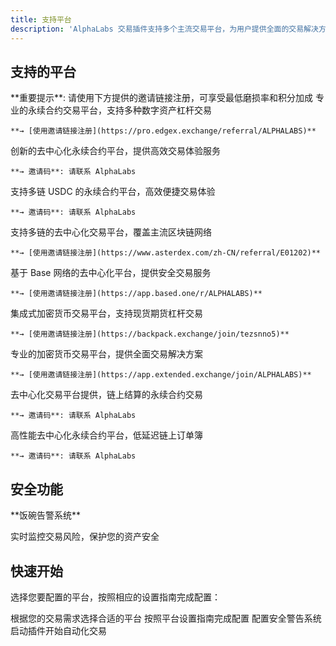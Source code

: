 ```yaml
---
title: 支持平台
description: 'AlphaLabs 交易插件支持多个主流交易平台，为用户提供全面的交易解决方案。'
---
```


## 支持的平台

<Note>
  **重要提示**: 请使用下方提供的邀请链接注册，可享受最低磨损率和积分加成
</Note>

<CardGroup cols={3}>
  <Card title="EdgeX" icon="https://pro.edgex.exchange/favicon.ico" href="/platforms/edgex-setup">
    专业的永续合约交易平台，支持多种数字资产杠杆交易

    **→ [使用邀请链接注册](https://pro.edgex.exchange/referral/ALPHALABS)**
  </Card>

  <Card title="Variational" icon="https://cdn.prod.website-files.com/654823724edc4c7dbddbbd3a/656767a346e245f22feea159_Favicon.png" href="/platforms/variational-setup">
    创新的去中心化永续合约平台，提供高效交易体验服务

    **→ 邀请码**: 请联系 AlphaLabs
  </Card>

  <Card title="Lighter" icon="https://app.lighter.xyz/favicon.ico" href="/platforms/lighter-setup">
    支持多链 USDC 的永续合约平台，高效便捷交易体验

    **→ 邀请码**: 请联系 AlphaLabs
  </Card>

  <Card title="Aster" icon="https://static.asterdex.com/cloud-futures/static/images/dex/astherus/aster-favicon.png" href="/platforms/aster-setup">
    支持多链的去中心化交易平台，覆盖主流区块链网络

    **→ [使用邀请链接注册](https://www.asterdex.com/zh-CN/referral/E01202)**
  </Card>

  <Card title="Based" icon="https://based.one/favicon.ico" href="/platforms/based-setup">
    基于 Base 网络的去中心化平台，提供安全交易服务

    **→ [使用邀请链接注册](https://app.based.one/r/ALPHALABS)**
  </Card>

  <Card title="Backpack" icon="https://backpack.exchange/favicon-32x32.png" href="/platforms/backpack-setup">
    集成式加密货币交易平台，支持现货期货杠杆交易

    **→ [使用邀请链接注册](https://backpack.exchange/join/tezsnno5)**
  </Card>

  <Card title="Extended" icon="https://extended.exchange/assets/favicon/favicon-32x32.png" href="/platforms/extended-setup">
    专业的加密货币交易平台，提供全面交易解决方案

    **→ [使用邀请链接注册](https://app.extended.exchange/join/ALPHALABS)**
  </Card>

  <Card title="Ethereal" icon="https://www.ethereal.trade/favicon.svg" href="/platforms/ethereal-setup">
    去中心化交易平台提供，链上结算的永续合约交易

    **→ 邀请码**: 请联系 AlphaLabs
  </Card>

  <Card title="Hyperliquid" icon="https://hyperfoundation.org/landing/blob_green.gif" href="/platforms/hyperliquid-setup">
    高性能去中心化永续合约平台，低延迟链上订单簿

    **→ 邀请码**: 请联系 AlphaLabs
  </Card>
</CardGroup>

## 安全功能

<Card title="安全警告系统" icon="shield-exclamation" href="/platforms/security-alerts">
  **饭碗告警系统**
  
  实时监控交易风险，保护您的资产安全
</Card>

## 快速开始

选择您要配置的平台，按照相应的设置指南完成配置：

<Steps>
  <Step title="选择平台">
    根据您的交易需求选择合适的平台
  </Step>
  <Step title="完成配置">
    按照平台设置指南完成配置
  </Step>
  <Step title="安全设置">
    配置安全警告系统
  </Step>
  <Step title="开始交易">
    启动插件开始自动化交易
  </Step>
</Steps>
